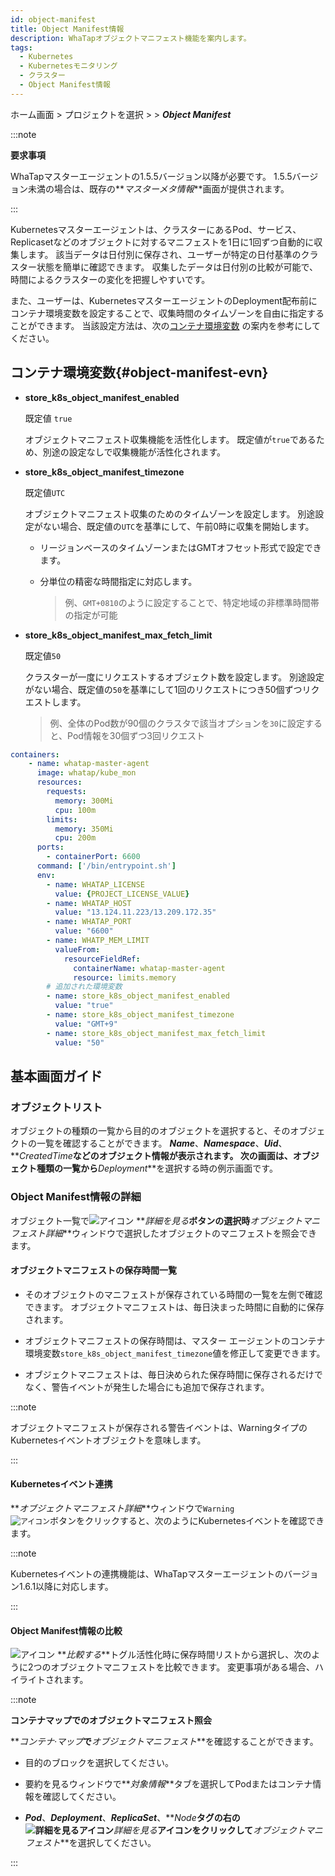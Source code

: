 ```yaml
---
id: object-manifest
title: Object Manifest情報
description: WhaTapオブジェクトマニフェスト機能を案内します。
tags:
  - Kubernetes
  - Kubernetesモニタリング
  - クラスター
  - Object Manifest情報
---
```


ホーム画面 > プロジェクトを選択 > <Cmdname sid="cluster" className="uitext" /> > **_Object Manifest_** 

:::note 

**要求事項**

WhaTapマスターエージェントの1.5.5バージョン以降が必要です。 1.5.5バージョン未満の場合は、既存の**_マスターメタ情報_**画面が提供されます。

:::

Kubernetesマスターエージェントは、クラスターにあるPod、サービス、Replicasetなどのオブジェクトに対するマニフェストを1日に1回ずつ自動的に収集します。 該当データは日付別に保存され、ユーザーが特定の日付基準のクラスター状態を簡単に確認できます。 収集したデータは日付別の比較が可能で、時間によるクラスターの変化を把握しやすいです。 

また、ユーザーは、KubernetesマスターエージェントのDeployment配布前にコンテナ環境変数を設定することで、収集時間のタイムゾーンを自由に指定することができます。 当該設定方法は、次の[コンテナ環境変数](#object-manifest-evn) の案内を参考にしてください。 

## コンテナ環境変数{#object-manifest-evn}

- **store_k8s_object_manifest_enabled**

  既定値 `true`

  オブジェクトマニフェスト収集機能を活性化します。 既定値が`true`であるため、別途の設定なしで収集機能が活性化されます。

- **store_k8s_object_manifest_timezone**

  既定値`UTC`

  オブジェクトマニフェスト収集のためのタイムゾーンを設定します。 別途設定がない場合、既定値の`UTC`を基準にして、午前0時に収集を開始します。 

  - リージョンベースのタイムゾーンまたはGMTオフセット形式で設定できます。 

  - 分単位の精密な時間指定に対応します。 

    > 例、`GMT+0810`のように設定することで、特定地域の非標準時間帯の指定が可能

- **store_k8s_object_manifest_max_fetch_limit**

  既定値`50`

  クラスターが一度にリクエストするオブジェクト数を設定します。 別途設定がない場合、既定値の`50`を基準にして1回のリクエストにつき50個ずつリクエストします。 

  > 例、全体のPod数が90個のクラスタで該当オプションを`30`に設定すると、Pod情報を30個ずつ3回リクエスト

```yaml title='Example'
containers:
	- name: whatap-master-agent
	  image: whatap/kube_mon
	  resources:
	    requests:
	      memory: 300Mi
	      cpu: 100m
	    limits:
	      memory: 350Mi
	      cpu: 200m
	  ports:
	    - containerPort: 6600
	  command: ['/bin/entrypoint.sh']
	  env:
	    - name: WHATAP_LICENSE
	      value: {PROJECT_LICENSE_VALUE}
	    - name: WHATAP_HOST
	      value: "13.124.11.223/13.209.172.35"
	    - name: WHATAP_PORT
	      value: "6600"
	    - name: WHATP_MEM_LIMIT
	      valueFrom:
	        resourceFieldRef:
	          containerName: whatap-master-agent
	          resource: limits.memory
	    # 追加された環境変数
	    - name: store_k8s_object_manifest_enabled
	      value: "true"
	    - name: store_k8s_object_manifest_timezone
	      value: "GMT+9"
	    - name: store_k8s_object_manifest_max_fetch_limit
	      value: "50"
```

## 基本画面ガイド

### オブジェクトリスト

オブジェクトの種類の一覧から目的のオブジェクトを選択すると、そのオブジェクトの一覧を確認することができます。 **_Name_**、**_Namespace_**、**_Uid_**、**_CreatedTime_**などのオブジェクト情報が表示されます。 次の画面は、オブジェクト種類の一覧から**_Deployment_**を選択する時の例示画面です。

<ImgLang img='k8s-object-manifest.png' desc='Object Manifest' />

### Object Manifest情報の詳細

オブジェクト一覧で![アイコン](/img/ico-detail-view.svg) **_詳細を見る_**ボタンの選択時**_オブジェクトマニフェスト詳細_**ウィンドウで選択したオブジェクトのマニフェストを照会できます。 

<ImgLang img='k8s-object-manifest-detail.png' desc='Object Manifest詳細' />

#### オブジェクトマニフェストの保存時間一覧

- そのオブジェクトのマニフェストが保存されている時間の一覧を左側で確認できます。 オブジェクトマニフェストは、毎日決まった時間に自動的に保存されます。

- オブジェクトマニフェストの保存時間は、マスター エージェントのコンテナ環境変数`store_k8s_object_manifest_timezone`値を修正して変更できます。 

- オブジェクトマニフェストは、毎日決められた保存時間に保存されるだけでなく、警告イベントが発生した場合にも追加で保存されます。 

:::note 

オブジェクトマニフェストが保存される警告イベントは、WarningタイプのKubernetesイベントオブジェクトを意味します。

:::

#### Kubernetesイベント連携

**_オブジェクトマニフェスト詳細_**ウィンドウで<code class='pay'>Warning ![アイコン](/img/ic-popup-wh.svg)</code>ボタンをクリックすると、次のようにKubernetesイベントを確認できます。 

<ImgLang img='k8s-object-manifest-event.png' desc='クバネティスイベント連携' />

:::note 

Kubernetesイベントの連携機能は、WhaTapマスターエージェントのバージョン1.6.1以降に対応します。 

:::

#### Object Manifest情報の比較

![アイコン](/img/ic-toggle-on.svg) **_比較する_**トグル活性化時に保存時間リストから選択し、次のように2つのオブジェクトマニフェストを比較できます。 変更事項がある場合、ハイライトされます。 

<ImgLang img='k8s-object-manifest-compare.png' desc='Object Manifest比較する' />

:::note 

**コンテナマップでのオブジェクトマニフェスト照会**

**_コンテナ·マップ_**で**_オブジェクトマニフェスト_**を確認することができます。 

<ImgLang img='k8s-object-manifest-cm.png' desc='컨테이너 맵에서 오브젝트 매니페스트 조회' />

- 目的のブロックを選択してください。 

- 要約を見るウィンドウで**_対象情報_**タブを選択してPodまたはコンテナ情報を確認してください。  

- **_Pod_**、**_Deployment_**、**_ReplicaSet_**、**_Node_**タグの右の![詳細を見るアイコン](/img/ico-more.svg)**_詳細を見る_**アイコンをクリックして**_オブジェクトマニフェスト_**を選択してください。

:::
